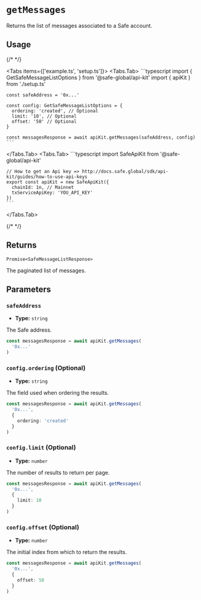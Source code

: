 
# `getMessages`

Returns the list of messages associated to a Safe account.

## Usage

{/* <!-- vale off --> */}

<Tabs items={['example.ts', 'setup.ts']}>
  <Tabs.Tab>
    ```typescript
    import { GetSafeMessageListOptions } from '@safe-global/api-kit'
    import { apiKit } from './setup.ts'

    const safeAddress = '0x...'
    
    const config: GetSafeMessageListOptions = {
      ordering: 'created', // Optional
      limit: '10', // Optional
      offset: '50' // Optional
    }

    const messagesResponse = await apiKit.getMessages(safeAddress, config)
    ```
  </Tabs.Tab>
  <Tabs.Tab>
    ```typescript
    import SafeApiKit from '@safe-global/api-kit'

    // How to get an Api key => http://docs.safe.global/sdk/api-kit/guides/how-to-use-api-keys
    export const apiKit = new SafeApiKit({
      chainId: 1n, // Mainnet
      txServiceApiKey: 'YOU_API_KEY'
    })
    ```
  </Tabs.Tab>
</Tabs>

{/* <!-- vale on --> */}

## Returns

`Promise<SafeMessageListResponse>`

The paginated list of messages.

## Parameters

### `safeAddress`

- **Type:** `string`

The Safe address.

```typescript focus=2
const messagesResponse = await apiKit.getMessages(
  '0x...'
)
```

### `config.ordering` (Optional)

- **Type:** `string`

The field used when ordering the results.

```typescript focus=4
const messagesResponse = await apiKit.getMessages(
  '0x...',
  {
    ordering: 'created'
  }
)
```

### `config.limit` (Optional)

- **Type:** `number`

The number of results to return per page.

```typescript focus=4
const messagesResponse = await apiKit.getMessages(
  '0x...',
  {
    limit: 10
  }
)
```

### `config.offset` (Optional)

- **Type:** `number`

The initial index from which to return the results.

```typescript focus=4
const messagesResponse = await apiKit.getMessages(
  '0x...',
  {
    offset: 50
  }
)
```
